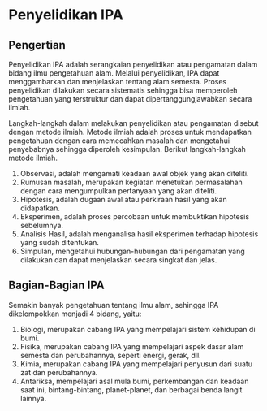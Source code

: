 # Penyelidikan IPA

## Pengertian

Penyelidikan IPA adalah serangkaian penyelidikan atau pengamatan dalam bidang ilmu pengetahuan alam. Melalui penyelidikan, IPA dapat menggambarkan dan menjelaskan tentang alam semesta. Proses penyelidikan dilakukan secara sistematis sehingga bisa memperoleh pengetahuan yang terstruktur dan dapat dipertanggungjawabkan secara ilmiah.

Langkah-langkah dalam melakukan penyelidikan atau pengamatan disebut dengan metode ilmiah. Metode ilmiah adalah proses untuk mendapatkan pengetahuan dengan cara memecahkan masalah dan mengetahui penyebabnya sehingga diperoleh kesimpulan. Berikut langkah-langkah metode ilmiah.

1. Observasi, adalah mengamati keadaan awal objek yang akan diteliti.
2. Rumusan masalah, merupakan kegiatan menetukan permasalahan dengan cara mengumpulkan pertanyaan yang akan diteliti.
3. Hipotesis, adalah dugaan awal atau perkiraan hasil yang akan didapatkan.
4. Eksperimen, adalah proses percobaan untuk membuktikan hipotesis sebelumnya.
5. Analisis Hasil, adalah menganalisa hasil eksperimen terhadap hipotesis yang sudah ditentukan.
6. Simpulan, mengetahui hubungan-hubungan dari pengamatan yang dilakukan dan dapat menjelaskan secara singkat dan jelas.

## Bagian-Bagian IPA

Semakin banyak pengetahuan tentang ilmu alam, sehingga IPA dikelompokkan menjadi 4 bidang, yaitu:

1. Biologi, merupakan cabang IPA yang mempelajari sistem kehidupan di bumi.
2. Fisika, merupakan cabang IPA yang mempelajari aspek dasar alam semesta dan perubahannya, seperti energi, gerak, dll.
3. Kimia, merupakan cabang IPA yang mempelajari penyusun dari suatu zat dan perubahannya.
4. Antariksa, mempelajari asal mula bumi, perkembangan dan keadaan saat ini, bintang-bintang, planet-planet, dan berbagai benda langit lainnya.
